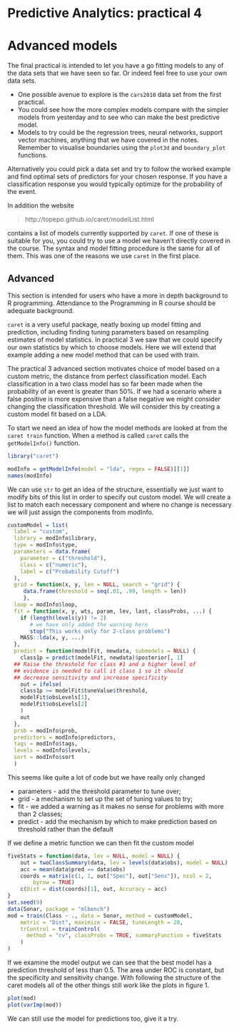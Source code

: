 # Predictive Analytics: practical 4

# Advanced models
 
The final practical is intended to let you have a go fitting models to any of the data sets that we have seen so far. Or indeed feel free to use your own data sets.

- One possible avenue to explore is the `cars2010` data set from the first practical.
- You could see how the more complex models compare with the simpler models from yesterday and to see who can make the best predictive model.
- Models to try could be the regression trees, neural networks, support vector machines, anything that we have covered in the notes. Remember to visualise boundaries using the `plot3d` and `boundary_plot` functions.


\noindent Alternatively you could pick a data set and try to follow the worked example and find optimal sets of predictors for your chosen response. If you have a classification response you would typically optimize for the probability of the event.

In addition the website

> http://topepo.github.io/caret/modelList.html

contains a list of models currently supported by `caret`. If one of these is suitable for you, you could try to use a model we haven't directly covered in the course. The syntax and model fitting procedure is the same for all of them. This was one of the reasons we use `caret` in the first place.

## Advanced

This section is intended for users who have a more in depth background to R programming. Attendance to the Programming in R course should be adequate background.

`caret` is a very useful package, neatly boxing up model fitting and prediction, including finding tuning parameters based on resampling estimates of model statistics. In practical $3$ we saw that we could specify our own statistics by which to choose models. Here we will extend that example adding a new model method that can be used with train.

The practical $3$ advanced section motivates choice of model based on a custom metric, the distance from perfect classification model. Each classification in a two class model has so far been made when the probability of an event is greater than 50\%. If we had a scenario where a false positive is more expensive than a false negative we might consider changing the classification threshold. We will consider this by creating a custom model fit based on a LDA.

To start we need an idea of how the model methods are looked at from the `caret train` function. When a method is called `caret` calls the `getModelInfo()` function.
 
```r
library("caret")
```
```r
modInfo = getModelInfo(model = "lda", regex = FALSE)[[1]]
names(modInfo)
```

\noindent We can use `str` to get an idea of the structure, essentially we just want to modify bits of this list in order to specify out custom model. We will create a list to match each necessary component and where no change is necessary we will just assign the components from modInfo.



```r
customModel = list(
  label = "custom",
  library = modInfo$library,
  type = modInfo$type,
  parameters = data.frame(
    parameter = c("threshold"),
    class = c("numeric"),
    label = c("Probability Cutoff")
  ),
  grid = function(x, y, len = NULL, search = "grid") {
     data.frame(threshold = seq(.01, .99, length = len))
     },
  loop = modInfo$loop,
  fit = function(x, y, wts, param, lev, last, classProbs, ...) {
    if (length(levels(y)) != 2)
       # we have only added the warning here
       stop("This works only for 2-class problems")
    MASS::lda(x, y, ...)
  },
  predict = function(modelFit, newdata, submodels = NULL) {
    class1p = predict(modelFit, newdata)$posterior[, 1]
  ## Raise the threshold for class #1 and a higher level of
  ## evidence is needed to call it class 1 so it should
  ## decrease sensitivity and increase specificity
    out = ifelse(
    class1p >= modelFit$tuneValue$threshold,
    modelFit$obsLevels[1],
    modelFit$obsLevels[2]
    )
    out
  },
  prob = modInfo$prob,
  predictors = modInfo$predictors,
  tags = modInfo$tags,
  levels = modInfo$levels,
  sort = modInfo$sort
  )
```


\noindent This seems like quite a lot of code but we have really only changed

  - parameters - add the threshold parameter to tune over;
  - grid - a mechanism to set up the set of tuning values to try;
  - fit - we added a warning as it makes no sense for problems with more than $2$ classes;
  - predict - add the mechanism by which to make prediction based on threshold rather than the default


\noindent If we define a metric function we can then fit the custom model



```r
fiveStats = function(data, lev = NULL, model = NULL) {
    out = twoClassSummary(data, lev = levels(data$obs), model = NULL)
    acc = mean(data$pred == data$obs)
    coords = matrix(c(1, 1, out["Spec"], out["Sens"]), ncol = 2,
        byrow = TRUE)
    c(Dist = dist(coords)[1], out, Accuracy = acc)
}
set.seed(9)
data(Sonar, package = "mlbench")
mod = train(Class ~ ., data = Sonar, method = customModel,
    metric = "Dist", maximize = FALSE, tuneLength = 20,
    trControl = trainControl(
      method = "cv", classProbs = TRUE, summaryFunction = fiveStats
    )
)
```


\noindent If we examine the model output we can see that the best model has a prediction threshold of less than 0.5. The area under ROC is constant, but the specificity and sensitivity change. With following the structure of the caret models all of the other things still work like the plots in figure 1.


```r
plot(mod)
plot(varImp(mod))
```

\noindent We can still use the model for predictions too, give it a try.

